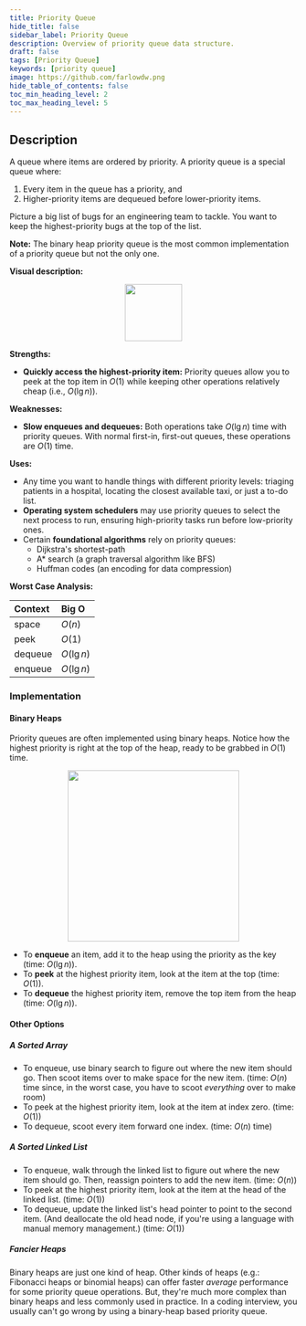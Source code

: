 ```yaml
---
title: Priority Queue
hide_title: false
sidebar_label: Priority Queue
description: Overview of priority queue data structure.
draft: false
tags: [Priority Queue]
keywords: [priority queue]
image: https://github.com/farlowdw.png
hide_table_of_contents: false
toc_min_heading_level: 2
toc_max_heading_level: 5
---
```



## Description

A queue where items are ordered by priority. A priority queue is a special queue where:

1. Every item in the queue has a priority, and
2. Higher-priority items are dequeued before lower-priority items.

Picture a big list of bugs for an engineering team to tackle. You want to keep the highest-priority bugs at the top of the list.

**Note:** The binary heap priority queue is the most common implementation of a priority queue but not the only one.

**Visual description:**

<p align='center'>
  <img width="100px" src={require('@site/static/img/dsa/quick-ref/priority-queue.png').default} />
</p>

**Strengths:**

- **Quickly access the highest-priority item:** Priority queues allow you to peek at the top item in $O(1)$ while keeping other operations relatively cheap (i.e., $O(\lg n)$).

**Weaknesses:** 

- **Slow enqueues and dequeues:** Both operations take $O(\lg n)$ time with priority queues. With normal first-in, first-out queues, these operations are $O(1)$ time.

**Uses:**

- Any time you want to handle things with different priority levels: triaging patients in a hospital, locating the closest available taxi, or just a to-do list.
- **Operating system schedulers** may use priority queues to select the next process to run, ensuring high-priority tasks run before low-priority ones.
- Certain **foundational algorithms** rely on priority queues:
  + Dijkstra's shortest-path
  + A* search (a graph traversal algorithm like BFS)
  + Huffman codes (an encoding for data compression)

**Worst Case Analysis:**

| Context | Big O |
| :-- | :-- |
| space | $O(n)$ |
| peek | $O(1)$ |
| dequeue | $O(\lg n)$ |
| enqueue | $O(\lg n)$ |

### Implementation

#### Binary Heaps

Priority queues are often implemented using binary heaps. Notice how the highest priority is right at the top of the heap, ready to be grabbed in $O(1)$ time.

<p align='center'>
  <img width="300px" src={require('@site/static/img/dsa/quick-ref/priority-queue-f2.png').default} />
</p>

- To **enqueue** an item, add it to the heap using the priority as the key (time: $O(\lg n)$).
- To **peek** at the highest priority item, look at the item at the top (time: $O(1)$).
- To **dequeue** the highest priority item, remove the top item from the heap (time: $O(\lg n)$).

#### Other Options

##### A Sorted Array

- To enqueue, use binary search to figure out where the new item should go. Then scoot items over to make space for the new item. (time: $O(n)$ time since, in the worst case, you have to scoot *everything* over to make room)
- To peek at the highest priority item, look at the item at index zero. (time: $O(1)$)
- To dequeue, scoot every item forward one index. (time: $O(n)$ time)

##### A Sorted Linked List

- To enqueue, walk through the linked list to figure out where the new item should go. Then, reassign pointers to add the new item. (time: $O(n)$)
- To peek at the highest priority item, look at the item at the head of the linked list. (time: $O(1)$)
- To dequeue, update the linked list's head pointer to point to the second item. (And deallocate the old head node, if you're using a language with manual memory management.) (time: $O(1)$)

##### Fancier Heaps

Binary heaps are just one kind of heap. Other kinds of heaps (e.g.: Fibonacci heaps or binomial heaps) can offer faster *average* performance for some priority queue operations. But, they're much more complex than binary heaps and less commonly used in practice. In a coding interview, you usually can't go wrong by using a binary-heap based priority queue.
